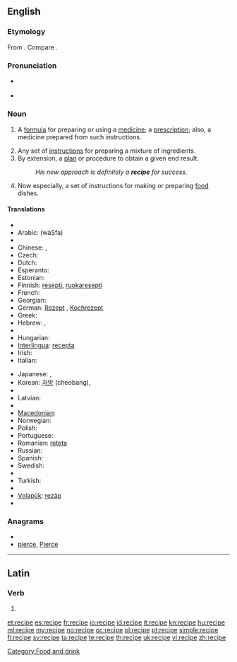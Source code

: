 ==English==

===Etymology===
From {{etyl|la|en}} {{term|recipio|recipiō|receive|lang=la}}. Compare {{term|receipt}}.

===Pronunciation===
* {{a|UK}} {{IPA|/ˈɹɛsəpi/}}
* {{audio|En-us-recipe.ogg|Audio (US)}}
{{rfp|US IPA pronunciation is missing.|lang=en}}

===Noun===
{{en-noun}}

# {{medicine|archaic}} A [[formula]] for preparing or using a [[medicine]]; a [[prescription]]; also, a medicine prepared from such instructions. {{defdate|from 16th c.}}
# Any set of [[instruction]]s for preparing a mixture of ingredients. {{defdate|from 17th c.}}
# By extension, a [[plan]] or procedure to obtain a given end result. {{defdate|from 17th c.}}
#: ''His new approach is definitely a '''recipe''' for success.''
# Now especially, a set of instructions for making or preparing [[food]] dishes. {{defdate|from 18th c.}}

====Translations====
{{trans-top|instructions for making or preparing food dishes}}
* {{trreq|Albanian}}
* Arabic: {{Arab|[[وصفة]]}} (wáSfa) {{f}}
* {{trreq|Armenian}}
* Chinese: {{zh-tsp|烹飪法|烹饪法|pēngrènfǎ}}, {{zh-tsp|烹調法|烹调法|pēngtiáofǎ}}
* Czech: {{t-|cs|recept|m}}
* Dutch: {{t+|nl|recept|n}}
* Esperanto: {{t-|eo|recepto|xs=Esperanto}}
* Estonian: {{t-|et|retsept}}
* Finnish: [[resepti]], [[ruokaresepti]]
* French: {{t+|fr|recette|f}}
* Georgian: {{t|ka|რეცეპტი|tr=rec'epti|sc=Geor|xs=Georgian}}
* German: [[Rezept]] {{n}}, [[Kochrezept]] {{n}}
* Greek: {{t+|el|συνταγή|f|tr=syntagí}}
* Hebrew: {{t-|he|מתכון|m|tr=matkón}}, {{t-|he|רצפט|m|tr=retzépt}}
* {{trreq|Hindi}}
* Hungarian: {{t+|hu|recept}}
* [[Interlingua]]: [[recepta]]
* Irish: {{t-|ga|oideas|m|xs=Irish}}
* Italian: {{t+|it|ricetta|f}}
{{trans-mid}}
* Japanese: {{t|ja|調理手順|tr=chōritejun}}, {{t|ja|レシピ|tr=resipi}}
* Korean: [[처방]] (cheobang), {{t|ko|레시피|sc=Hang}}
* {{trreq|Latin}}
* Latvian: {{t|lv|recepte|f}}
* {{trreq|Lithuanian}}
* [[Macedonian]]: {{t-|mk|рецепт|m|tr=recépt}}
* Norwegian: {{t+|no|oppskrift}}
* Polish: {{t+|pl|przepis|m}}
* Portuguese: {{t+|pt|receita|f}}
* Romanian: [[reteta]] {{f}}
* Russian: {{t+|ru|рецепт|m|tr=retsépt}}
* Spanish: {{t-|es|receta|f}}
* Swedish: {{t+|sv|recept|n}}
* {{trreq|Thai}}
* Turkish: {{t+|tr|reçete}}
* {{trreq|Vietnamese}}
* [[Volapük]]: [[rezäp]]
* {{trreq|Welsh}}
{{trans-bottom}}

===Anagrams===
* {{alphagram|ceeipr}}
* [[pierce#English|pierce]], [[Pierce#English|Pierce]]

[[Category:Food and drink]]

----

==Latin==

===Verb===
{{la-verb-form|recipe}}

# {{conjugation of|recipio|recipiō|2|s|pres|act|imp|lang=la}}{{la-conj-form-gloss|recipio|2|s|pres|act|imp}}

[[et:recipe]]
[[es:recipe]]
[[fr:recipe]]
[[io:recipe]]
[[id:recipe]]
[[it:recipe]]
[[kn:recipe]]
[[hu:recipe]]
[[ml:recipe]]
[[my:recipe]]
[[no:recipe]]
[[oc:recipe]]
[[pl:recipe]]
[[pt:recipe]]
[[simple:recipe]]
[[fi:recipe]]
[[sv:recipe]]
[[ta:recipe]]
[[te:recipe]]
[[th:recipe]]
[[uk:recipe]]
[[vi:recipe]]
[[zh:recipe]]